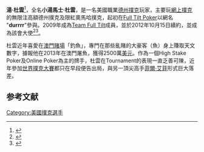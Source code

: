 {{noteTA
|T=zh-hk:湯·杜雲; zh-tw:湯姆·杜旺;
|1=zh-hk:湯·杜雲; zh-tw:湯姆·杜旺;
|2=zh-hk:杜雲; zh-tw:杜旺;
}}

{{Infobox poker player
|name=Tom Dwan
|nickname=durrrr
|image=Tom Dwan.jpg
|caption=
|hometown=Edison, New Jersey
|birth_date = {{birth date and age|1986|7|30}}<br/>[[Edison,_New_Jersey|Edison, New Jersey]]
|wsop bracelet count=''None''
|wsop final tables=3
|wsop money finishes=10
|wsop main event best finish rank=''None''
|wsop main event best finish year=
|multi-year wsop winner=
|wpt titles=''None''
|wpt final tables=1
|wpt money finishes=2
|ept titles=''None''
|ept final tables=''None''
|ept money finishes=1
}}

'''湯·杜雲'''{{BD|1986年|7月30日}}<ref name="WSOP">{{cite web |url=http://www.pokernews.com/news/2008/09/pokernews-profile-tom-dwan-durrrr.htm |title=Profile: Tom Dwan |accessdate=2010-02-11 |work=Poker News |archive-date=2019-08-12 |archive-url=https://web.archive.org/web/20190812115313/https://www.pokernews.com/news/2008/09/pokernews-profile-tom-dwan-durrrr.htm |dead-url=no }}</ref>，全名'''小湯馬士·杜雲'''，是一名美國職業[[德州撲克|德州撲克]]玩家，主要玩[[網上撲克|網上撲克]]的無限注高額德州撲克及限紅奧馬哈撲克，起初在[[Full_Tilt_Poker|Full Tilt Poker]]以網名 "'''durrrr'''"參與。2009年成為[[Full_Tilt_Poker#Team_Full_Tilt|Team Full Tilt]]成員，並於2012年10月15日續約，並成為該會大使<ref name="tft">{{cite web|url=http://www.pokernews.com/news/2009/11/full-tilt-poker-signs-tom-durrrr-dwan-to-team-full-tilt-7509.htm|title=Full Tilt Poker Adds Tom "durrrr" Dwan to Team Full Tilt|accessdate=2009-11-09|date=2009-11-09|publisher=Poker News|archive-date=2009-11-12|archive-url=https://web.archive.org/web/20091112010851/http://www.pokernews.com/news/2009/11/full-tilt-poker-signs-tom-durrrr-dwan-to-team-full-tilt-7509.htm|dead-url=no}}</ref><ref>{{cite web|title=Full Tilt Poker Adds Tom "durrrr" Dwan and Viktor "Isildur1" Blom to Roster http://www.pokernews.com/news/2012/10/full-tilt-poker-tom-durrrr-dwan-viktor-isildur1-blom-13601.htm|url=http://www.pokernews.com/news/2012/10/full-tilt-poker-tom-durrrr-dwan-viktor-isildur1-blom-13601.htm|accessdate=16 October 2012|archive-date=2015-04-11|archive-url=https://web.archive.org/web/20150411040447/http://www.pokernews.com/news/2012/10/full-tilt-poker-tom-durrrr-dwan-viktor-isildur1-blom-13601.htm|dead-url=no}}</ref>。

杜雲近年喜愛在[[澳門賭場|澳門賭場]]「釣魚」，專門在那些亂賭的大豪客（魚）身上賺取天文數字，據報他在2013年在澳門屠魚，獲得2500萬[[美元|美元]]。作為一個High Stake Poker及Online Poker為主的牌手，杜雲在Tournament的表現一直乏善可陳，近年參加[[世界撲克大賽|世界撲克大賽]]都只在早段便告出局，與另一頂尖高手[[菲爾·艾菲|菲爾·艾菲]]形式巨大落差。

==参考文献==
{{reflist}}

[[Category:美國撲克選手|Category:美國撲克選手]]
